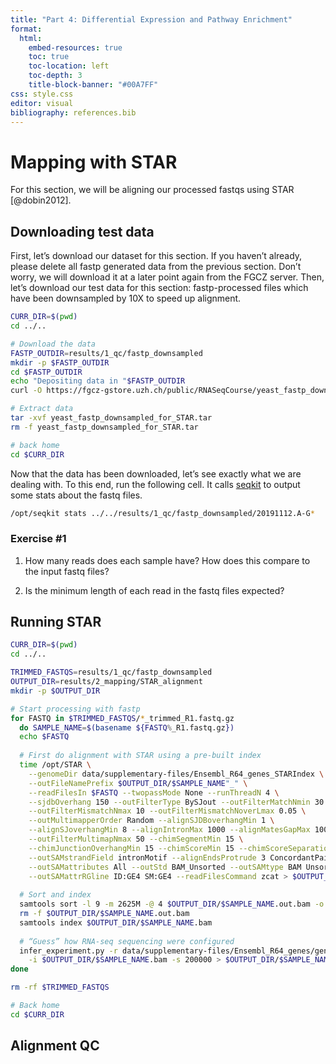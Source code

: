 ```yaml
---
title: "Part 4: Differential Expression and Pathway Enrichment"
format:
  html:
    embed-resources: true
    toc: true
    toc-location: left
    toc-depth: 3
    title-block-banner: "#00A7FF"
css: style.css
editor: visual
bibliography: references.bib
---
```


# Mapping with STAR

For this section, we will be aligning our processed fastqs using STAR [@dobin2012].

## Downloading test data

First, let's download our dataset for this section. If you haven't already, please delete all fastp generated data from the previous section. Don't worry, we will download it at a later point again from the FGCZ server. Then, let's download our test data for this section: fastp-processed files which have been downsampled by 10X to speed up alignment.

```bash
CURR_DIR=$(pwd)
cd ../..

# Download the data
FASTP_OUTDIR=results/1_qc/fastp_downsampled
mkdir -p $FASTP_OUTDIR
cd $FASTP_OUTDIR
echo "Depositing data in "$FASTP_OUTDIR
curl -O https://fgcz-gstore.uzh.ch/public/RNASeqCourse/yeast_fastp_downsampled_for_STAR.tar

# Extract data
tar -xvf yeast_fastp_downsampled_for_STAR.tar
rm -f yeast_fastp_downsampled_for_STAR.tar

# back home
cd $CURR_DIR
```

Now that the data has been downloaded, let's see exactly what we are dealing with. To this end, run the following cell. It calls [seqkit](https://bioinf.shenwei.me/seqkit/usage/) to output some stats about the fastq files.

```bash
/opt/seqkit stats ../../results/1_qc/fastp_downsampled/20191112.A-G*
```

### Exercise #1

1.  How many reads does each sample have? How does this compare to the input fastq files?

2.  Is the minimum length of each read in the fastq files expected?

## Running STAR

```bash
CURR_DIR=$(pwd)
cd ../..

TRIMMED_FASTQS=results/1_qc/fastp_downsampled
OUTPUT_DIR=results/2_mapping/STAR_alignment
mkdir -p $OUTPUT_DIR

# Start processing with fastp
for FASTQ in $TRIMMED_FASTQS/*_trimmed_R1.fastq.gz
  do SAMPLE_NAME=$(basename ${FASTQ%_R1.fastq.gz})
  echo $FASTQ
  
  # First do alignment with STAR using a pre-built index
  time /opt/STAR \
    --genomeDir data/supplementary-files/Ensembl_R64_genes_STARIndex \
    --outFileNamePrefix $OUTPUT_DIR/$SAMPLE_NAME"_" \
    --readFilesIn $FASTQ --twopassMode None --runThreadN 4 \
    --sjdbOverhang 150 --outFilterType BySJout --outFilterMatchNmin 30 \
    --outFilterMismatchNmax 10 --outFilterMismatchNoverLmax 0.05 \
    --outMultimapperOrder Random --alignSJDBoverhangMin 1 \
    --alignSJoverhangMin 8 --alignIntronMax 1000 --alignMatesGapMax 1000 \
    --outFilterMultimapNmax 50 --chimSegmentMin 15 \
    --chimJunctionOverhangMin 15 --chimScoreMin 15 --chimScoreSeparation 10 \
    --outSAMstrandField intronMotif --alignEndsProtrude 3 ConcordantPair \
    --outSAMattributes All --outStd BAM_Unsorted --outSAMtype BAM Unsorted \
    --outSAMattrRGline ID:GE4 SM:GE4 --readFilesCommand zcat > $OUTPUT_DIR/$SAMPLE_NAME.out.bam
  
  # Sort and index
  samtools sort -l 9 -m 2625M -@ 4 $OUTPUT_DIR/$SAMPLE_NAME.out.bam -o $OUTPUT_DIR/$SAMPLE_NAME.bam
  rm -f $OUTPUT_DIR/$SAMPLE_NAME.out.bam
  samtools index $OUTPUT_DIR/$SAMPLE_NAME.bam
  
  # “Guess” how RNA-seq sequencing were configured
  infer_experiment.py -r data/supplementary-files/Ensembl_R64_genes/genes.bed \
    -i $OUTPUT_DIR/$SAMPLE_NAME.bam -s 200000 > $OUTPUT_DIR/$SAMPLE_NAME"_inferred.txt"
done

rm -rf $TRIMMED_FASTQS

# Back home
cd $CURR_DIR
```

## Alignment QC
